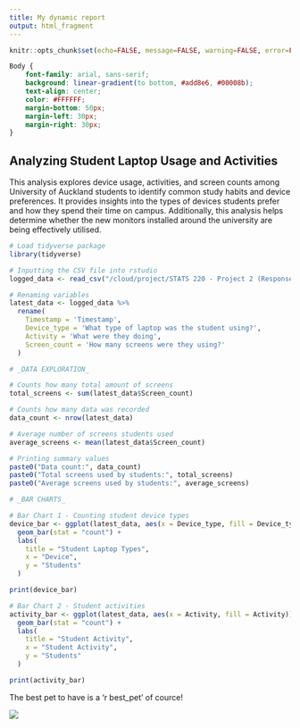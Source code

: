 ```yaml
---
title: My dynamic report
output: html_fragment
---
```


```r
knitr::opts_chunk$set(echo=FALSE, message=FALSE, warning=FALSE, error=FALSE)

```

```css

Body {
    font-family: arial, sans-serif;
    background: linear-gradient(to bottom, #add8e6, #00008b);
    text-align: center;
    color: #FFFFFF;
    margin-bottom: 50px;
    margin-left: 30px;
    margin-right: 30px;
}

```

## Analyzing Student Laptop Usage and Activities

This analysis explores device usage, activities, and screen counts among University of Auckland students to identify common study habits and device preferences. It provides insights into the types of devices students prefer and how they spend their time on campus. Additionally, this analysis helps determine whether the new monitors installed around the university are being effectively utilised.

```r
# Load tidyverse package
library(tidyverse)

# Inputting the CSV file into rstudio
logged_data <- read_csv("/cloud/project/STATS 220 - Project 2 (Responses) - Form responses 1.csv")

# Renaming variables
latest_data <- logged_data %>%
  rename(
    Timestamp = 'Timestamp',
    Device_type = 'What type of laptop was the student using?',
    Activity = 'What were they doing',
    Screen_count = 'How many screens were they using?'
  )

# _DATA EXPLORATION_

# Counts how many total amount of screens 
total_screens <- sum(latest_data$Screen_count)

# Counts how many data was recorded
data_count <- nrow(latest_data)

# Average number of screens students used
average_screens <- mean(latest_data$Screen_count)

# Printing summary values
paste0("Data count:", data_count)
paste0("Total screens used by students:", total_screens)
paste0("Average screens used by students:", average_screens)

# _BAR CHARTS_

# Bar Chart 1 - Counting student device types
device_bar <- ggplot(latest_data, aes(x = Device_type, fill = Device_type)) +
  geom_bar(stat = "count") +
  labs(
    title = "Student Laptop Types",
    x = "Device",
    y = "Students"
  )

print(device_bar)

# Bar Chart 2 - Student activities
activity_bar <- ggplot(latest_data, aes(x = Activity, fill = Activity)) +
  geom_bar(stat = "count") +
  labs(
    title = "Student Activity",
    x = "Student Activity",
    y = "Students"
  )

print(activity_bar)


```

The best pet to have is a 'r best_pet' of cource!

![](https://c.tenor.com/-qBsG1HwR4oAAAAC/tenor.gif)

